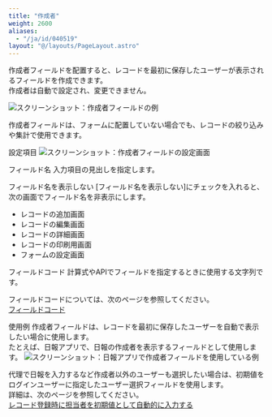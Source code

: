 ```yaml
---
title: "作成者"
weight: 2600
aliases:
  - "/ja/id/040519"
layout: "@/layouts/PageLayout.astro"
---
```




作成者フィールドを配置すると、レコードを最初に保存したユーザーが表示されるフィールドを作成できます。  
作成者は自動で設定され、変更できません。

<Img src="/k/kintone/img-ja/created_by_01.png" alt="スクリーンショット：作成者フィールドの例" />

<Note>

作成者フィールドは、フォームに配置していない場合でも、レコードの絞り込みや集計で使用できます。

</Note>

<Heading id="form_parts_created_by_20">設定項目</Heading>
<Img src="/k/kintone/img-ja/created_by_03.png" alt="スクリーンショット：作成者フィールドの設定画面" />

<Heading level={3} id="form_parts_created_by_2010">フィールド名</Heading>
入力項目の見出しを指定します。

<Heading level={3} id="form_parts_created_by_2020">フィールド名を表示しない</Heading>
[フィールド名を表示しない]にチェックを入れると、次の画面でフィールド名を非表示にします。

* レコードの追加画面
* レコードの編集画面
* レコードの詳細画面
* レコードの印刷用画面
* フォームの設定画面

<Heading level={3} id="form_parts_created_by_2030">フィールドコード</Heading>
計算式やAPIでフィールドを指定するときに使用する文字列です。

<Note>

フィールドコードについては、次のページを参照してください。  
[フィールドコード](/k/ja/id/040504.html)

</Note>

<Heading id="form_parts_created_by_10">使用例</Heading>
作成者フィールドは、レコードを最初に保存したユーザーを自動で表示したい場合に使用します。  
たとえば、日報アプリで、日報の作成者を表示するフィールドとして使用します。
<Img src="/k/kintone/img-ja/created_by_02.png" alt="スクリーンショット：日報アプリで作成者フィールドを使用している例" />

<Note>

代理で日報を入力するなど作成者以外のユーザーも選択したい場合は、初期値をログインユーザーに指定したユーザー選択フィールドを使用します。  
詳細は、次のページを参照してください。  
[レコード登録時に担当者を初期値として自動的に入力する](/k/ja/id/040746.html)

</Note>
